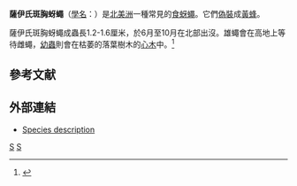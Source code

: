 {{noteTA
|T=zh-hans:萨伊氏斑胸蚜蝇;zh-hant:薩伊氏斑胸蚜蠅;
|1=zh-hans:萨伊氏;zh-hant:薩伊氏;
}}
{{Speciesbox
| taxon = Spilomyia sayi
| image = Spilomyia-sayi-001.jpg
| binomial_authority = (Goot, 1964)
| synonyms =
* ''Paragus quadrifasciatus''
* ''Paragus sayi''
}}
'''薩伊氏斑胸蚜蠅'''（[[學名|學名]]：''{{lang|la|Spilomyia sayi}}''）是[[北美洲|北美洲]]一種常見的[[食蚜蠅|食蚜蠅]]。它們[[偽裝|偽裝]]成[[黃蜂|黃蜂]]。

薩伊氏斑胸蚜蠅成蟲長1.2-1.6厘米，於6月至10月在北部出沒。雄蠅會在高地上等待雌蠅，[[幼蟲|幼蟲]]則會在枯萎的落葉樹木的[[心木|心木]]中。<ref>{{cite journal en|author=Graham E. Rotheraya, Cyrille Dussaixb, Ma Angeles Marcos-Garcıac, Celeste Perez-Banonc|title=The early stages of three Palaearctic species of saproxylic hoverflies (Syrphidae, Diptera)|journal=Micron|volume=20|pages=1-8pp|publisher=Elseveir|issn=0968-4328|url=http://carn.ua.es/CIBIO/es/ipab/1.pdf|date=May 2005}}{{dead link|date=2018年1月 |bot=InternetArchiveBot |fix-attempted=yes }}</ref>

==參考文献==
{{reflist}}

==外部連結==
*[http://www.canacoll.org/Diptera/Staff/Skevington/Syrphidae/Spilomyia/Spilomyia1.jpg Species description]
{{Taxonbar}}
[[Category:斑胸蚜蠅屬|S]]
[[Category:_1964年描述的昆虫|S]]